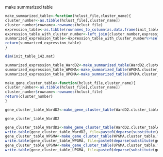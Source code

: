 make summarized table
```r
make_summarized_table<-function(hclust_file,cluster_name){
cluster_number<-as.tibble(hclust_file[,cluster_name])
cluster_number$rowname<-rownames(hclust_file)
expression_table<-as.tibble(rownames_to_column(as.data.frame(init_table_160.mat)))
expression_table_with_cluster_number<-left_join(cluster_number,expression_table, by="rowname")
summarized_expression_table<-expression_table_with_cluster_number%>%select(-rowname) %>% group_by(value) %>% summarise_all(funs(mean(., na.rm = TRUE)))
return(summarized_expression_table)
}
```


```r
dim(init_table_142.mat)
```

```r
summarized_expression_table_WardD2<-make_summarized_table(WardD2.cluster_table,"cluster_19")
summarized_expression_table_WPGMA<-make_summarized_table(WPGMA.cluster_table,"cluster_10")
summarized_expression_table_UPGMA<-make_summarized_table(UPGMA.cluster_table,"cluster_2")
```


```r
make_gene_cluster_table<-function(hclust_file,cluster_name){
cluster_number<-as.tibble(hclust_file[,cluster_name])
cluster_number$rowname<-rownames(hclust_file)
return(cluster_number)
}
```

```r
gene_cluster_table_WardD2<-make_gene_cluster_table(WardD2.cluster_table,"cluster_19")
```

```r
gene_cluster_table_WardD2
```

```r
gene_cluster_table_WardD2<-make_gene_cluster_table(WardD2.cluster_table,"cluster_19")
write.table(gene_cluster_table_WardD2, file=paste0(deparse(substitute(gene_cluster_table_WardD2)),".txt"), row.names=F, quote=FALSE,sep="\t")
gene_cluster_table_WPGMA<-make_gene_cluster_table(WPGMA.cluster_table,"cluster_10")
write.table(gene_cluster_table_WPGMA, file=paste0(deparse(substitute(gene_cluster_table_WPGMA)),".txt"), row.names=F, quote=FALSE,sep="\t")
gene_cluster_table_UPGMA<-make_gene_cluster_table(UPGMA.cluster_table,"cluster_2")
write.table(gene_cluster_table_UPGMA, file=paste0(deparse(substitute(gene_cluster_table_UPGMA)),".txt"), row.names=F, quote=FALSE,sep="\t")
```


